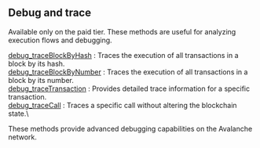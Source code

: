 
## Debug and trace

Available only on the paid tier. These methods are useful for analyzing execution flows and debugging.

[debug_traceBlockByHash](/avalanche-api/debugandtrace/debug_traceBlockByHash) : Traces the execution of all transactions in a block by its hash. \
[debug_traceBlockByNumber](/avalanche-api/debugandtrace/debug_traceBlockByNumber) : Traces the execution of all transactions in a block by its number. \
[debug_traceTransaction](/avalanche-api/debugandtrace/debug_traceTransaction) : Provides detailed trace information for a specific transaction.  \
[debug_traceCall](/avalanche-api/debugandtrace/debug_traceCall) : Traces a specific call without altering the blockchain state.\

These methods provide advanced debugging capabilities on the Avalanche network.

<Space h={16} />
<GetStarted />